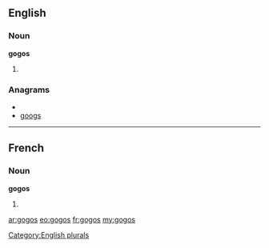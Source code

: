 ==English==

===Noun===
'''gogos'''

# {{plural of|[[gogo]]}}

===Anagrams===
* {{alphagram|ggoos}}
* [[googs#English|googs]]

[[Category:English plurals]]
----
==French==

===Noun===
'''gogos''' {{m|p}}

# {{plural of|[[gogo]]|lang=fr}}

[[ar:gogos]]
[[eo:gogos]]
[[fr:gogos]]
[[my:gogos]]